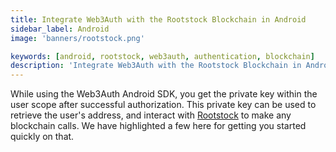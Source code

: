 ```yaml
---
title: Integrate Web3Auth with the Rootstock Blockchain in Android
sidebar_label: Android
image: 'banners/rootstock.png'

keywords: [android, rootstock, web3auth, authentication, blockchain]
description: 'Integrate Web3Auth with the Rootstock Blockchain in Android | Embedded Wallets'
---
```



<SEO
  title="Integrate Web3Auth with the Rootstock Blockchain in Android"
  description="Integrate Web3Auth with the Rootstock Blockchain in Android | Embedded Wallets"
  image="https://web3auth.io/docs/banners/rootstock.png"
  slug="/embedded-wallets/connect-blockchain/evm/rootstock/android"
/>

While using the Web3Auth Android SDK, you get the private key within the user scope after successful authorization. This private key can be used to retrieve the user's address, and interact with [Rootstock](https://rootstock.io/) to make any blockchain calls. We have highlighted a few here for getting you started quickly on that.

<EVMInteraction />
